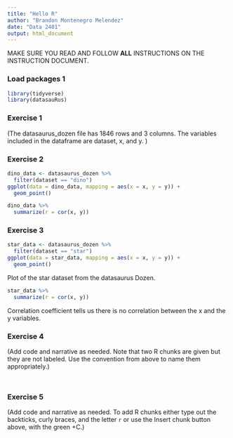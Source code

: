 ```yaml
---
title: "Hello R"
author: "Brandon Montenegro Melendez"
date: "Data 2401"
output: html_document
---
```


MAKE SURE YOU READ AND FOLLOW **ALL** INSTRUCTIONS ON THE INSTRUCTION DOCUMENT. 

### Load packages 1

```r
library(tidyverse) 
library(datasauRus)
```


### Exercise 1

(The datasaurus_dozen file has 1846 rows and 3 columns. The variables included in the dataframe are dataset, x, and y. )

### Exercise 2

```r
dino_data <- datasaurus_dozen %>%
  filter(dataset == "dino")
ggplot(data = dino_data, mapping = aes(x = x, y = y)) +
  geom_point()
```



```r
dino_data %>%
  summarize(r = cor(x, y))
```

### Exercise 3





```r
star_data <- datasaurus_dozen %>%
  filter(dataset == "star")
ggplot(data = star_data, mapping = aes(x = x, y = y)) +
  geom_point()

```

Plot of the star dataset from the datasaurus Dozen. 
 
```r
star_data %>%
  summarize(r = cor(x, y))

```
Correlation coefficient tells us there is no correlation between the x and the y variables. 

### Exercise 4

(Add code and narrative as needed. Note that two R chunks are given but they are not labeled. Use the convention from above to name them appropriately.)

```r


```

```r


```

### Exercise 5

(Add code and narrative as needed. To add R chunks either type out the backticks, curly braces, and the letter `r` or use the Insert chunk button above, with the green +C.)
